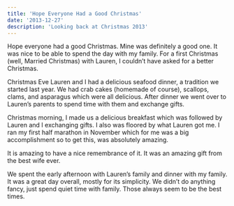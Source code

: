 ```yaml
---
title: 'Hope Everyone Had a Good Christmas'
date: '2013-12-27'
description: 'Looking back at Christmas 2013'
---
```


Hope everyone had a good Christmas. Mine was definitely a good one. It was nice to be able to spend the day with my family. For a first Christmas (well, Married Christmas) with Lauren, I couldn’t have asked for a better Christmas.

Christmas Eve Lauren and I had a delicious seafood dinner, a tradition we started last year. We had crab cakes (homemade of course), scallops, clams, and asparagus which were all delicious. After dinner we went over to Lauren’s parents to spend time with them and exchange gifts.

Christmas morning, I made us a delicious breakfast which was followed by Lauren and I exchanging gifts. I also was floored by what Lauren got me. I ran my first half marathon in November which for me was a big accomplishment so to get this, was absolutely amazing.

<PostImage
    src="/images/posts/2013-12-27-hope-everyone-had-a-good-christmas/half-marathon-poster.jpg"
    alt="My half marathon bib and medal framed"
    centered
    shadowed={false}
/>

It is amazing to have a nice remembrance of it. It was an amazing gift from the best wife ever.

We spent the early afternoon with Lauren’s family and dinner with my family. It was a great day overall, mostly for its simplicity. We didn’t do anything fancy, just spend quiet time with family. Those always seem to be the best times.
